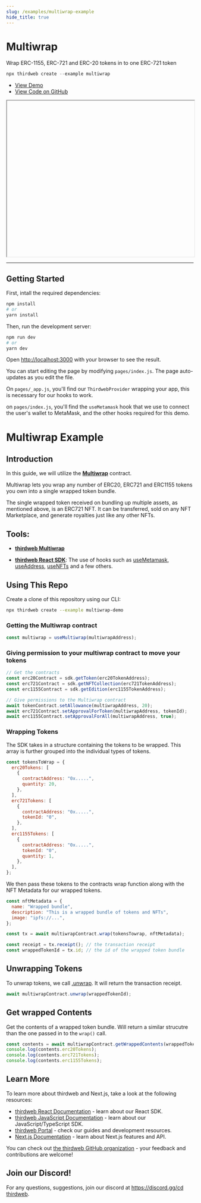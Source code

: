 ```yaml
---
slug: /examples/multiwrap-example
hide_title: true
---
```


# Multiwrap

Wrap ERC-1155, ERC-721 and ERC-20 tokens in to one ERC-721 token

```jsx
npx thirdweb create --example multiwrap
```


  <ul>
    <li>
      <a href="" >View Demo</a>
    </li>
    <li>
      <a href="https://github.com/thirdweb-example/multiwrap">View Code on GitHub</a>
    </li>
  </ul>



<iframe
    src=""
    title="multiwrap"
    width="100%"
    height="420px"
    scrolling="yes"
    style={{marginBottom: 32, borderRadius: 16,
      border: '1px solid rgba(255,255,255,0.2)'
    }}
  ></iframe>

---

## Getting Started

First, intall the required dependencies:

```bash
npm install
# or
yarn install
```

Then, run the development server:

```bash
npm run dev
# or
yarn dev
```

Open [http://localhost:3000](http://localhost:3000) with your browser to see the result.

You can start editing the page by modifying `pages/index.js`. The page auto-updates as you edit the file.

On `pages/_app.js`, you'll find our `ThirdwebProvider` wrapping your app, this is necessary for our hooks to work.

on `pages/index.js`, you'll find the `useMetamask` hook that we use to connect the user's wallet to MetaMask, and the other hooks required for this demo.

# Multiwrap Example

## Introduction

In this guide, we will utilize the [**Multiwrap**](https://portal.thirdweb.com/typescript/sdk.multiwrap) contract.

Multiwrap lets you wrap any number of ERC20, ERC721 and ERC1155 tokens you own into a single wrapped token bundle.

The single wrapped token received on bundling up multiple assets, as mentioned above, is an ERC721 NFT. It can be transferred, sold on any NFT Marketplace, and generate royalties just like any other NFTs.

## Tools:

- [**thirdweb Multiwrap**](https://portal.thirdweb.com/typescript/sdk.multiwrap)

- [**thirdweb React SDK**](https://docs.thirdweb.com/react): The use of hooks such as [useMetamask](https://portal.thirdweb.com/react/react.usemetamask), [useAddress](https://portal.thirdweb.com/react/react.useaddress), [useNFTs](https://portal.thirdweb.com/react/react.usenfts) and a few others.

## Using This Repo

Create a clone of this repository using our CLI:

```bash
npx thirdweb create --example multiwrap-demo
```

### Getting the Multiwrap contract

```js
const multiwrap = useMultiwrap(multiwrapAddress);
```

### Giving permission to your multiwrap contract to move your tokens

```js
// Get the contracts
const erc20Contract = sdk.getToken(erc20TokenAddress);
const erc721Contract = sdk.getNFTCollection(erc721TokenAddress);
const erc1155Contract = sdk.getEdition(erc1155TokenAddress);

// Give permissions to the Multiwrap contract
await tokenContract.setAllowance(multiwrapAddress, 20);
await erc721Contract.setApprovalForToken(multiwrapAddress, tokenId);
await erc1155Contract.setApprovalForAll(multiwrapAddress, true);
```

### Wrapping Tokens

The SDK takes in a structure containing the tokens to be wrapped. This array is further grouped into the individual types of tokens.

```js
const tokensToWrap = {
  erc20Tokens: [
    {
      contractAddress: "0x.....",
      quantity: 20,
    },
  ],
  erc721Tokens: [
    {
      contractAddress: "0x.....",
      tokenId: "0",
    },
  ],
  erc1155Tokens: [
    {
      contractAddress: "0x.....",
      tokenId: "0",
      quantity: 1,
    },
  ],
};
```

We then pass these tokens to the contracts wrap function along with the NFT Metadata for our wrapped tokens.

```jsx
const nftMetadata = {
  name: "Wrapped bundle",
  description: "This is a wrapped bundle of tokens and NFTs",
  image: "ipfs://...",
};
```

```jsx
const tx = await multiwrapContract.wrap(tokensTowrap, nftMetadata);

const receipt = tx.receipt(); // the transaction receipt
const wrappedTokenId = tx.id; // the id of the wrapped token bundle
```

## Unwrapping Tokens

To unwrap tokens, we call [.unwrap](https://portal.thirdweb.com/typescript/sdk.multiwrap.unwrap). It will return the transaction receipt.

```jsx
await multiwrapContract.unwrap(wrappedTokenId);
```

## Get wrapped Contents

Get the contents of a wrapped token bundle. Will return a similar strucutre than the one passed in to the `wrap()` call.

```jsx
const contents = await multiwrapContract.getWrappedContents(wrappedTokenId);
console.log(contents.erc20Tokens);
console.log(contents.erc721Tokens);
console.log(contents.erc1155Tokens);
```

## Learn More

To learn more about thirdweb and Next.js, take a look at the following resources:

- [thirdweb React Documentation](https://docs.thirdweb.com/react) - learn about our React SDK.
- [thirdweb JavaScript Documentation](https://docs.thirdweb.com/react) - learn about our JavaScript/TypeScript SDK.
- [thirdweb Portal](https://docs.thirdweb.com/react) - check our guides and development resources.
- [Next.js Documentation](https://nextjs.org/docs) - learn about Next.js features and API.

You can check out [the thirdweb GitHub organization](https://github.com/thirdweb-dev) - your feedback and contributions are welcome!

## Join our Discord!

For any questions, suggestions, join our discord at [https://discord.gg/cd thirdweb](https://discord.gg/thirdweb).
